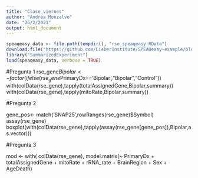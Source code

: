 ```yaml
---
title: "Clase_viernes"
author: "Andrea Monzalvo"
date: "26/2/2021"
output: html_document
---
```


```r
speaqeasy_data <- file.path(tempdir(), "rse_speaqeasy.RData")
download.file("https://github.com/LieberInstitute/SPEAQeasy-example/blob/master/rse_speaqeasy.RData?raw=true", speaqeasy_data, mode = "wb")
library("SummarizedExperiment")
load(speaqeasy_data, verbose = TRUE)
```
#Pregunta 1
rse_gene$Bipolar<-factor(ifelse(rse_gene$PrimaryDx=='Bipolar',"Bipolar","Control"))
with(colData(rse_gene),tapply(totalAssignedGene,Bipolar,summary))
with(colData(rse_gene),tapply(mitoRate,Bipolar,summary))

#Pregunta 2

gene_pos<- match('SNAP25',rowRanges(rse_gene)$Symbol)
assay(rse_gene)
boxplot(with(colData(rse_gene),tapply(assay(rse_gene[gene_pos]),Bipolar,as.vector)))

#Pregunta 3

mod <- with(
    colData(rse_gene),
    model.matrix(~ PrimaryDx + totalAssignedGene + mitoRate + rRNA_rate + BrainRegion + Sex + AgeDeath)


